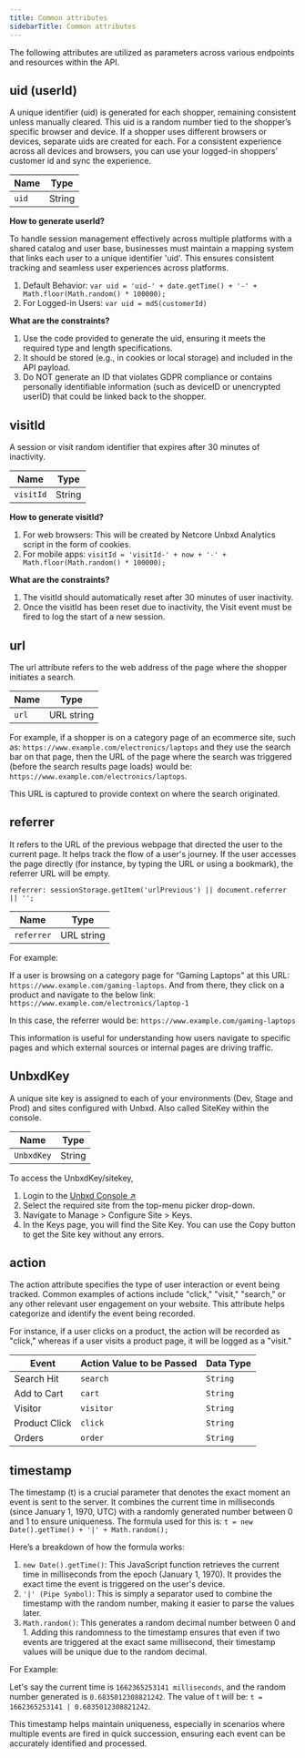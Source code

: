 ```yaml
---
title: Common attributes
sidebarTitle: Common attributes
---
```


The following attributes are utilized as parameters across various endpoints and resources within the API.

## uid (userId)
A unique identifier (uid) is generated for each shopper, remaining consistent unless manually cleared. This uid is a random number tied to the shopper’s specific browser and device. If a shopper uses different browsers or devices, separate uids are created for each.
For a consistent experience across all devices and browsers, you can use your logged-in shoppers’ customer id and sync the experience.

| **Name** | **Type** |
|----------|----------|
| `uid`    | String |

**How to generate userId?**

To handle session management effectively across multiple platforms with a shared catalog and user base, businesses must maintain a mapping system that links each user to a unique identifier 'uid'. This ensures consistent tracking and seamless user experiences across platforms.

1. Default Behavior: 
`var uid = 'uid-' + date.getTime() + '-' + Math.floor(Math.random() * 100000);`
2. For Logged-in Users: 
`var uid = md5(customerId)`

**What are the constraints?**

1. Use the code provided to generate the uid, ensuring it meets the required type and length specifications.
2. It should be stored (e.g., in cookies or local storage) and included in the API payload. 
3. Do NOT generate an ID that violates GDPR compliance or contains personally identifiable information (such as deviceID or unencrypted userID) that could be linked back to the shopper.


## visitId

A session or visit random identifier that expires after 30 minutes of inactivity.

| **Name** | **Type** |
|----------|----------|
| `visitId`    | String |

**How to generate visitId?**

1. For web browsers:
This will be created by Netcore Unbxd Analytics script in the form of cookies.
2. For mobile apps:
`visitId = 'visitId-' + now + '-' + Math.floor(Math.random() * 100000);`

**What are the constraints?**
1. The visitId should automatically reset after 30 minutes of user inactivity. 
2. Once the visitId has been reset due to inactivity, the Visit event must be fired to log the start of a new session. 

## url
The url attribute refers to the web address of the page where the shopper initiates a search. 

| **Name** | **Type** |
|----------|----------|
| `url`    | URL string |

For example, if a shopper is on a category page of an ecommerce site, such as: `https://www.example.com/electronics/laptops` 
and they use the search bar on that page, then the URL of the page where the search was triggered (before the search results page loads) would be:
`https://www.example.com/electronics/laptops`.

This URL is captured to provide context on where the search originated.

## referrer
It refers to the URL of the previous webpage that directed the user to the current page. It helps track the flow of a user's journey. If the user accesses the page directly (for instance, by typing the URL or using a bookmark), the referrer URL will be empty. 

`referrer: sessionStorage.getItem('urlPrevious') || document.referrer || '';`

| **Name** | **Type** |
|----------|----------|
| `referrer`    | URL string |

For example:

If a user is browsing on a category page for “Gaming Laptops" at this URL:
`https://www.example.com/gaming-laptops`. And from there, they click on a product and navigate to the below link: `https://www.example.com/electronics/laptop-1`

In this case, the referrer would be:
`https://www.example.com/gaming-laptops`

This information is useful for understanding how users navigate to specific pages and which external sources or internal pages are driving traffic.

## UnbxdKey

A unique site key is assigned to each of your environments (Dev, Stage and Prod) and sites configured with Unbxd. Also called SiteKey within the console. 

| **Name** | **Type** |
|----------|----------|
| `UnbxdKey`    | String |

To access the UnbxdKey/sitekey,
1. Login to the <a href="https://console.unbxd.io/"> Unbxd Console ↗ </a>
2. Select the required site from the top-menu picker drop-down.
3. Navigate to Manage > Configure Site > Keys.
4. In the Keys page, you will find the Site Key. You can use the Copy button to get the Site key without any errors.

## action
The action attribute specifies the type of user interaction or event being tracked. Common examples of actions include "click," "visit," "search," or any other relevant user engagement on your website. This attribute helps categorize and identify the event being recorded.

For instance, if a user clicks on a product, the action will be recorded as "click," whereas if a user visits a product page, it will be logged as a "visit."

| **Event**         | **Action Value to be Passed** | **Data Type** |
|--------------------|------------------------------|---------------|
| Search Hit         | `search`                    | `String`      |
| Add to Cart        | `cart`                      | `String`      |
| Visitor            | `visitor`                   | `String`      |
| Product Click      | `click`                     | `String`      |
| Orders             | `order`                     | `String`      |

## timestamp

The timestamp (t) is a crucial parameter that denotes the exact moment an event is sent to the server. It combines the current time in milliseconds (since January 1, 1970, UTC) with a randomly generated number between 0 and 1 to ensure uniqueness.
The formula used for this is:
`t = new Date().getTime() + '|' + Math.random();`

Here’s a breakdown of how the formula works:

1. `new Date().getTime()`: This JavaScript function retrieves the current time in milliseconds from the epoch (January 1, 1970). It provides the exact time the event is triggered on the user's device.
2. `'|' (Pipe Symbol)`: This is simply a separator used to combine the timestamp with the random number, making it easier to parse the values later.
3. `Math.random()`: This generates a random decimal number between 0 and 1. Adding this randomness to the timestamp ensures that even if two events are triggered at the exact same millisecond, their timestamp values will be unique due to the random decimal.

For Example:

Let's say the current time is `1662365253141 milliseconds`, and the random number generated is `0.6835012308821242`. The value of t will be:
`t = 1662365253141 | 0.6835012308821242`. 

This timestamp helps maintain uniqueness, especially in scenarios where multiple events are fired in quick succession, ensuring each event can be accurately identified and processed.